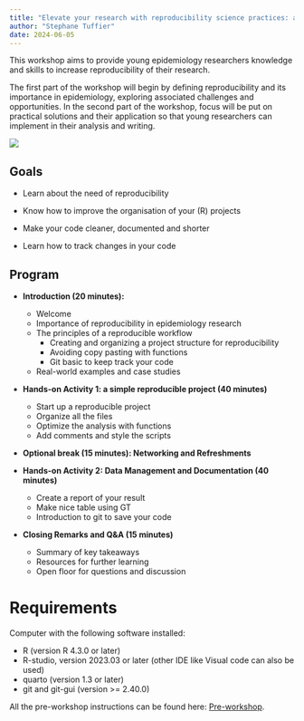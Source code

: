 ```yaml
---
title: "Elevate your research with reproducibility science practices: a R workshop for young researcher in epidemiology"
author: "Stephane Tuffier"
date: 2024-06-05
---
```


This workshop aims to provide young epidemiology researchers knowledge
and skills to increase reproducibility of their research.

The first part of the workshop will begin by defining reproducibility
and its importance in epidemiology, exploring associated challenges and
opportunities. In the second part of the workshop, focus will be put on practical 
solutions and their application so that young
researchers can implement in their analysis and writing.


![](img/WS8.png)


## Goals

- Learn about the need of reproducibility

- Know how to improve the organisation of your (R) projects

- Make your code cleaner, documented and shorter

- Learn how to track changes in your code


## Program

- **Introduction (20 minutes):**
  - Welcome
  - Importance of reproducibility in epidemiology research
  - The principles of a reproducible workflow
      - Creating and organizing a project structure for reproducibility
      - Avoiding copy pasting with functions
      - Git basic to keep track your code
  - Real-world examples and case studies

- **Hands-on Activity 1: a simple reproducible project (40 minutes)**
  - Start up a reproducible project 
  - Organize all the files
  - Optimize the analysis with functions
  - Add comments and style the scripts 

- **Optional break (15 minutes): Networking and Refreshments**

- **Hands-on Activity 2: Data Management and Documentation (40 minutes)**
  - Create a report of your result
  - Make nice table using GT
  - Introduction to git to save your code

- **Closing Remarks and Q&A (15 minutes)**
  - Summary of key takeaways
  - Resources for further learning
  - Open floor for questions and discussion

# Requirements

Computer with the following software installed:

- R (version R 4.3.0 or later)
- R-studio, version 2023.03 or later (other IDE like Visual code can also be used)
- quarto (version 1.3 or later)
- git and git-gui (version \>= 2.40.0)

All the pre-workshop instructions can be found here: [Pre-workshop](content/00_pre-ws.qmd).




